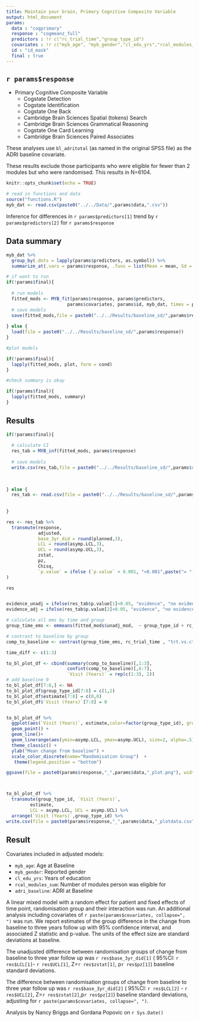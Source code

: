 ```yaml
---
title: Maintain your brain, Primary Cognitive Composite Variable
output: html_document
params:
  data : "cogprimary"
  response : "cogmeanz_full"
  predictors : !r c("rc_trial_time","group_type_id")
  covariates : !r c("myb_age", "myb_gender","cl_edu_yrs","rcal_modules_sum","adri_baseline")
  id : "id_mask"
  final : true
---
```


## `r params$response`

- Primary Cognitive Composite Variable
    - Cogstate Detection
    - Cogstate Identification
    - Cogstate One Back
    - Cambridge Brain Sciences Spatial (tokens) Search
    - Cambridge Brain Sciences Grammatical Reasoning
    - Cogstate One Card Learning
    - Cambridge Brain Sciences Paired Associates

These analyses use `bl_adritotal` (as named in the original SPSS file) as the ADRI baseline covariate.

These results exclude those participants who were eligible for fewer than 2 modules but who were randomised. This results in N=6104.



```r
knitr::opts_chunk$set(echo = TRUE)
```


```r
# read in functions and data
source("functions.R")
myb_dat <- read.csv(paste0("../../Data/",params$data,".csv"))

```

Inference for differences in `r params$predictors[1]`  trend by `r params$predictors[2]` for  `r params$response`

## Data summary


```r
myb_dat %>% 
  group_by(.dots = lapply(params$predictors, as.symbol)) %>% 
  summarize_at(.vars = params$response, .funs = list(Mean = mean, Sd = sd, N_obs = ~length(.)), na.rm=T)
```



```r

# if want to run
if(!params$final){
  
  # run models
  fitted_mods <- MYB_fit(params$response, params$predictors, 
                       params$covariates, params$id, myb_dat, times = plannedtimes)
  # save models
  save(fitted_mods,file = paste0("../../Results/baseline_sd/",params$response))
  
} else {
  load(file = paste0("../../Results/baseline_sd/",params$response))
}


```



```r
#plot models

if(!params$final){
  lapply(fitted_mods, plot, form = cond)
}
```

```r
#check summary is okay

if(!params$final){
  lapply(fitted_mods, summary)
}
```

## Results

```r

if(!params$final){
  
  # calculate CI
  res_tab = MYB_inf(fitted_mods, params$response)
  
  # save models
  write.csv(res_tab,file = paste0("../../Results/baseline_sd/",params$response,"_table.csv"), row.names = FALSE)
  

  
} else {
  res_tab <- read.csv(file = paste0("../../Results/baseline_sd/",params$response,"_table.csv"))
  
  
}

res <- res_tab %>% 
  transmute(response,
            adjusted,
            base_3yr_did = round(planned,3),
            LCL = round(asymp.LCL,3),
            UCL = round(asymp.UCL,3),
            zstat,
            pz,
            Chisq,
            `p.value` = ifelse (`p.value` < 0.001, "<0.001",paste("= ",round(`p.value`,3)))
)

res


evidence_unadj = ifelse(res_tab$p.value[1]<0.05, "evidence", "no evidence")
evidence_adj = ifelse(res_tab$p.value[2]<0.05, "evidence", "no evidence")

```

```r

# calculate all ems by time and group
group_time_ems <- emmeans(fitted_mods$unadj_mod,  ~ group_type_id + rc_trial_time)

# contrast to baseline by group
comp_to_baseline <- contrast(group_time_ems, rc_trial_time , "trt.vs.ctrl", by=  "group_type_id")

time_diff <- c(1:3)

to_bl_plot_df <- cbind(summary(comp_to_baseline)[,1:3], 
                       confint(comp_to_baseline)[,6:7], 
                       `Visit (Years)` = rep(c(1:3), 2))
# add baseline 0
to_bl_plot_df[7:8,] <- NA
to_bl_plot_df$group_type_id[7:8] = c(1,2)
to_bl_plot_df$estimate[7:8] = c(0,0)
to_bl_plot_df$`Visit (Years)`[7:8] = 0


to_bl_plot_df %>% 
  ggplot(aes(`Visit (Years)`, estimate,color=factor(group_type_id), group=factor(group_type_id))) + 
  geom_point() + 
  geom_line()+
  geom_linerange(aes(ymin=asymp.LCL, ymax=asymp.UCL), size=2, alpha=.5) + 
  theme_classic() + 
  ylab("Mean change from baseline") +
  scale_color_discrete(name="Randomisation Group")  + 
   theme(legend.position = "bottom") 

ggsave(file = paste0(params$response,"_",params$data,"_plot.png"), width = 12, height = 8, units = "cm")



to_bl_plot_df %>% 
  transmute(group_type_id, `Visit (Years)`,
         estimate,
         LCL = asymp.LCL, UCL = asymp.UCL) %>% 
  arrange(`Visit (Years)`,group_type_id) %>% 
write.csv(file = paste0(params$response,"_",params$data,"_plotdata.csv"), row.names = FALSE)


```


## Result

Covariates included in adjusted models: 

  - `myb_age`: Age at Baseline 
  - `myb_gender`: Reported gender
  - `cl_edu_yrs`: Years of education
  - `rcal_modules_sum`: Number of modules person was eligible for
  - `adri_baseline`: ADRI at Baseline


A linear mixed model with a random effect for patient and fixed effects of time point, randomisation group and their interaction was run. An additional analysis including covariates of `r paste(params$covariates, collapse=", ")` was run.  We report estimates of the group difference in the change from baseline to three years follow up with 95% confidence interval, and associated Z statistic and p-value. The units of the effect size are standard deviations at baseline. 

The unadjusted difference between randomisation groups of change from baseline to three year follow up was `r res$base_3yr_did[1]` ( 95%CI: `r res$LCL[1]`- `r res$UCL[1]`, Z=`r res$zstat[1]`, p`r res$pz[1]`) baseline standard deviations. 

The difference between randomisation groups of change from baseline to three year follow up was `r res$base_3yr_did[2]` ( 95%CI: `r res$LCL[2]` - `r res$UCL[2]`, Z=`r res$zstat[2]`,p`r res$pz[2]`) baseline standard deviations, adjusting for `r paste(params$covariates, collapse=", ")`.


Analysis by Nancy Briggs and Gordana Popovic on `r Sys.Date()`



